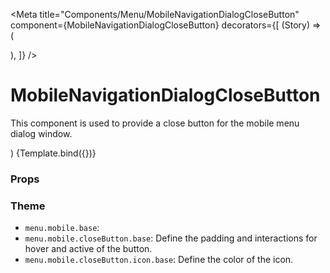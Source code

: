 
<Meta
  title="Components/Menu/MobileNavigationDialogCloseButton"
  component={MobileNavigationDialogCloseButton}
  decorators={[
    (Story) => (
      <div className="relative w-full h-20 text-black bg-gray-100">
        <Story />
      </div>
    ),
  ]}
/>

# MobileNavigationDialogCloseButton

This component is used to provide a close button for the mobile menu dialog window.

  <MenuProvider>
    <MobileNavigationDialogCloseButton {...args} />
  </MenuProvider>
)

<Canvas>
  <Story name="Default">{Template.bind({})}</Story>
</Canvas>

### Props

<ArgsTable story="Default" />

### Theme

- `menu.mobile.base`:
- `menu.mobile.closeButton.base`: Define the padding and interactions for hover and active of the button.
- `menu.mobile.closeButton.icon.base`: Define the color of the icon.
